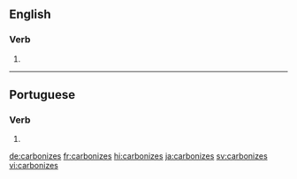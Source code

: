 ==English==

===Verb===
{{head|en|verb form}}

# {{en-third-person singular of|carbonize}}

----

==Portuguese==

===Verb===
{{pt-verb-form}}

# {{pt-verb-form-of|carbonizar}}

[[de:carbonizes]]
[[fr:carbonizes]]
[[hi:carbonizes]]
[[ja:carbonizes]]
[[sv:carbonizes]]
[[vi:carbonizes]]